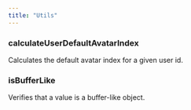 ```yaml
---
title: "Utils"
---
```

                 
### calculateUserDefaultAvatarIndex

Calculates the default avatar index for a given user id.

<div className='*:border-b [&>*:last-child]:border-b-0'></div>

### isBufferLike

Verifies that a value is a buffer-like object.

<div className='*:border-b [&>*:last-child]:border-b-0'></div>